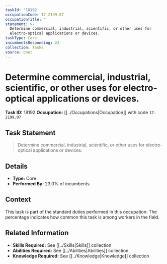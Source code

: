 ```yaml
---
taskId: '18192'
occupationCode: 17-2199.07
occupationTitle: ''
statement: >-
  Determine commercial, industrial, scientific, or other uses for
  electro-optical applications or devices.
taskType: Core
incumbentsResponding: 23
collection: Tasks
source: onet
---
```

# Determine commercial, industrial, scientific, or other uses for electro-optical applications or devices.

**Task ID:** 18192
**Occupation:** [[../Occupations|Occupation]] with code `17-2199.07`

## Task Statement

> Determine commercial, industrial, scientific, or other uses for electro-optical applications or devices.

## Details

- **Type:** Core
- **Performed By:** 23.0% of incumbents

## Context

This task is part of the standard duties performed in this occupation. The percentage indicates how common this task is among workers in the field.

## Related Information

- **Skills Required:** See [[../Skills|Skills]] collection
- **Abilities Required:** See [[../Abilities|Abilities]] collection
- **Knowledge Required:** See [[../Knowledge|Knowledge]] collection
